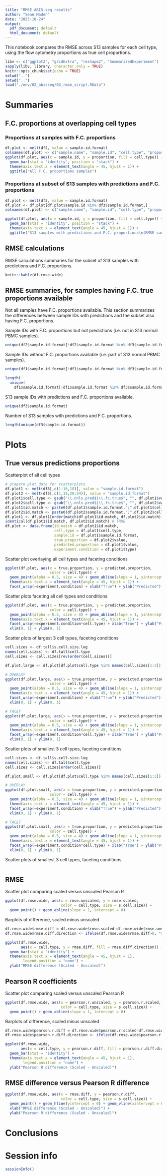 ```yaml
---
title: "RMSE ABIS-seq results"
author: "Sean Maden"
date: "2023-10-24"
output:
  pdf_document: default
  html_document: default
---
```


This notebook compares the RMSE across S13 samples for each cell type, using the
flow cytometry proportions as true cell proportions.

```r
libv <- c("ggplot2", "gridExtra", "reshape2", "SummarizedExperiment")
sapply(libv, library, character.only = TRUE)
knitr::opts_chunk$set(echo = TRUE)
setwd("..")
setwd("..")
load("./env/02_abisseq/03_rmse_script.RData")
```

# Summaries

## F.C. proportions at overlapping cell types

### Proportions at samples with F.C. proportions 

```r
df.plot <- melt(df2, value = sample.id.format)
colnames(df.plot) <- c("sample.name", "sample.id", "cell.type", "proportion")
ggplot(df.plot, aes(x = sample.id, y = proportion, fill = cell.type)) + 
  geom_bar(stat = "identity", position = "stack") +
  theme(axis.text.x = element_text(angle = 45, hjust = 1)) +
  ggtitle("All F.C. proportions samples")
```

### Proportions at subset of S13 samples with predictions and F.C. proportions

```r
df.plot <- melt(df2, value = sample.id.format)
df.plot <- df.plot[df.plot$sample.id %in% df3$sample.id.format,]
colnames(df.plot) <- c("sample.name", "sample.id", "cell.type", "proportion")

ggplot(df.plot, aes(x = sample.id, y = proportion, fill = cell.type)) + 
  geom_bar(stat = "identity", position = "stack") +
  theme(axis.text.x = element_text(angle = 45, hjust = 1)) +
  ggtitle("S13 samples with predictions and F.C. proportions\n(RMSE samples)")
```

## RMSE calculations

RMSE calculations summaries for the subset of S13 samples with predictions and 
F.C. proportions.

```r
knitr::kable(df.rmse.wide)
```

## RMSE summaries, for samples having F.C. true proportions available

Not all samples have F.C. proportions available. This section summarizes the 
differences between sample IDs with predictions and the subset also having
F.C. proportions.

Sample IDs with F.C. proportions but not predictions (i.e. not in S13 normal 
PBMC samples).

```r
unique(df2$sample.id.format[!df2$sample.id.format %in% df3$sample.id.format])
```
Sample IDs without F.C. proportions available (i.e. part of S13 normal PBMC 
samples).

```r
unique(df1$sample.id.format[!df1$sample.id.format %in% df3$sample.id.format])
```

```r
length(
  unique(
    df1$sample.id.format[!df1$sample.id.format %in% df3$sample.id.format]))
```

S13 sample IDs with predictions and F.C. proportions available.

```r
unique(df3$sample.id.format)
```

Number of S13 samples with predictions and F.C. proportions.

```r
length(unique(df3$sample.id.format))
```

# Plots

## True versus predictions proportions

Scatterplot of all cell types

```r

# prepare plot data for scatterplots
df.plot1 <- melt(df3[,c(1:16,18)], value = "sample.id.format")
df.plot2 <- melt(df3[,c(1,18,20:34)], value = "sample.id.format")
df.plot1$cell.type <- gsub("\\.nnls.pred$|\\.fc.true$", "", df.plot1$variable)
df.plot2$cell.type <- gsub("\\.nnls.pred$|\\.fc.true$", "", df.plot2$variable)
df.plot1$id.match <- paste0(df.plot1$sample.id.format,";",df.plot1$cell.type)
df.plot2$id.match <- paste0(df.plot2$sample.id.format,";",df.plot2$cell.type)
df.plot1 <- df.plot1[order(match(df.plot1$id.match, df.plot2$id.match)),]
identical(df.plot1$id.match, df.plot2$id.match) # TRUE
df.plot <- data.frame(id.match = df.plot1$id.match,
                      cell.type = df.plot1$cell.type,
                      sample.id = df.plot1$sample.id.format,
                      true.proportion = df.plot2$value,
                      predicted.proportion = df.plot1$value,
                      experiment.condition = df.plot1$type)
```

Scatter plot overlaying all cell types and faceting conditions

```r
ggplot(df.plot, aes(x = true.proportion, y = predicted.proportion, 
                    color = cell.type)) +
  geom_point(alpha = 0.5, size = 4) + geom_abline(slope = 1, yintercept = 0) +
  theme(axis.text.x = element_text(angle = 45, hjust = 1)) +
  facet_wrap(~experiment.condition) + xlab("True") + ylab("Predicted")
```

Scatter plots faceting all cell types and conditions

```r
ggplot(df.plot, aes(x = true.proportion, y = predicted.proportion, 
                    color = cell.type)) +
  geom_point(alpha = 0.5, size = 4) + geom_abline(slope = 1, yintercept = 0) +
  theme(axis.text.x = element_text(angle = 45, hjust = 1)) +
  facet_wrap(~experiment.condition*cell.type) + xlab("True") + ylab("Predicted") +
  xlim(0, 1) + ylim(0, 1)
```

Scatter plots of largest 3 cell types, faceting conditions

```r
cell.sizes <- df.tall$s.cell.size.log
names(cell.sizes) <- df.tall$cell.type
cell.sizes <- cell.sizes[rev(order(cell.sizes))]

df.plot.large <- df.plot[df.plot$cell.type %in% names(cell.sizes[1:3]),]

# OVERLAY
ggplot(df.plot.large, aes(x = true.proportion, y = predicted.proportion, 
                    color = cell.type)) +
  geom_point(alpha = 0.5, size = 4) + geom_abline(slope = 1, yintercept = 0) +
  theme(axis.text.x = element_text(angle = 45, hjust = 1)) +
  facet_wrap(~experiment.condition) + xlab("True") + ylab("Predicted") +
  xlim(0, 1) + ylim(0, 1)

# FACET
ggplot(df.plot.large, aes(x = true.proportion, y = predicted.proportion, 
                    color = cell.type)) +
  geom_point(alpha = 0.5, size = 4) + geom_abline(slope = 1, yintercept = 0) +
  theme(axis.text.x = element_text(angle = 45, hjust = 1)) +
  facet_wrap(~experiment.condition*cell.type) + xlab("True") + ylab("Predicted") +
  xlim(0, 1) + ylim(0, 1)
```

Scatter plots of smallest 3 cell types, faceting conditions

```r
cell.sizes <- df.tall$s.cell.size.log
names(cell.sizes) <- df.tall$cell.type
cell.sizes <- cell.sizes[order(cell.sizes)]

df.plot.small <- df.plot[df.plot$cell.type %in% names(cell.sizes[1:3]),]

# OVERLAY
ggplot(df.plot.small, aes(x = true.proportion, y = predicted.proportion, 
                    color = cell.type)) +
  geom_point(alpha = 0.5, size = 4) + geom_abline(slope = 1, yintercept = 0) +
  theme(axis.text.x = element_text(angle = 45, hjust = 1)) +
  facet_wrap(~experiment.condition) + xlab("True") + ylab("Predicted") +
  xlim(0, 1) + ylim(0, 1)

# FACET
ggplot(df.plot.small, aes(x = true.proportion, y = predicted.proportion, 
                    color = cell.type)) +
  geom_point(alpha = 0.5, size = 4) + geom_abline(slope = 1, yintercept = 0) +
  theme(axis.text.x = element_text(angle = 45, hjust = 1)) +
  facet_wrap(~experiment.condition*cell.type) + xlab("True") + ylab("Predicted") +
  xlim(0, 1) + ylim(0, 1)
```

Scatter plots of smallest 3 cell types, faceting conditions

```r
```

## RMSE

Scatter plot comparing scaled versus unscaled Pearson R

```r
ggplot(df.rmse.wide, aes(x = rmse.unscaled, y = rmse.scaled,
                         color = cell.type, size = s.cell.size)) + 
  geom_point() + geom_abline(slope = 1, intercept = 0)
```

Barplots of difference, scaled minus unscaled

```r
df.rmse.wide$rmse.diff = df.rmse.wide$rmse.scaled-df.rmse.wide$rmse.unscaled
df.rmse.wide$rmse.diff.direction <- ifelse(df.rmse.wide$rmse.diff>0, "red", "blue")

ggplot(df.rmse.wide, 
       aes(x = cell.type, y = rmse.diff, fill = rmse.diff.direction)) + 
  geom_bar(stat = "identity") + 
  theme(axis.text.x = element_text(angle = 45, hjust = 1),
        legend.position = "none") +
  ylab("RMSE difference (Scaled - Unscaled)")
```

## Pearson R coefficients

Scatter plot comparing scaled versus unscaled Pearson R

```r
ggplot(df.rmse.wide, aes(x = pearson.r.unscaled, y = pearson.r.scaled,
                         color = cell.type, size = s.cell.size)) + 
  geom_point() + geom_abline(slope = 1, intercept = 0)
```

Barplots of difference, scaled minus unscaled

```r
df.rmse.wide$pearson.r.diff = df.rmse.wide$pearson.r.scaled-df.rmse.wide$pearson.r.unscaled
df.rmse.wide$pearson.r.diff.direction <- ifelse(df.rmse.wide$pearson.r.diff>0, "red", "blue")

ggplot(df.rmse.wide, 
       aes(x = cell.type, y = pearson.r.diff, fill = pearson.r.diff.direction)) + 
  geom_bar(stat = "identity") + 
  theme(axis.text.x = element_text(angle = 45, hjust = 1),
        legend.position = "none") +
  ylab("Pearson R difference (Scaled - Unscaled)")
```

## RMSE difference versus Pearson R difference

```r
ggplot(df.rmse.wide, aes(x = rmse.diff, y = pearson.r.diff,
                         color = cell.type, size = s.cell.size)) + 
  geom_point() + geom_hline(yintercept = 0) + geom_vline(xintercept = 0) +
  xlab("RMSE difference (Scaled - Unscaled)") +
  ylab("Pearson R difference (Scaled - Unscaled)")
```

# Conclusions

# Session info

```r
sessionInfo()
```
